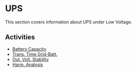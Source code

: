 # UPS

This section covers information about UPS under Low Voltage.

## Activities

- [Battery Capacity](/docs/low-voltage/ups/battery-capacity)
- [Trans. Time Grid-Batt.](/docs/low-voltage/ups/trans-time-grid-batt)
- [Out. Volt. Stability](/docs/low-voltage/ups/out-volt-stability)
- [Harm. Analysis](/docs/low-voltage/ups/harm-analysis)

